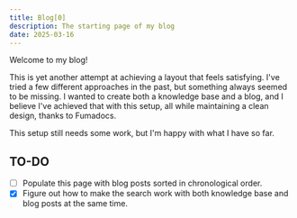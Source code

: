 ```yaml
---
title: Blog[0]
description: The starting page of my blog
date: 2025-03-16
---
```


Welcome to my blog!

This is yet another attempt at achieving a layout that feels satisfying. I've tried a few different
approaches in the past, but something always seemed to be missing. I wanted to create both a
knowledge base and a blog, and I believe I've achieved that with this setup, all while maintaining a
clean design, thanks to Fumadocs.

This setup still needs some work, but I'm happy with what I have so far.

## TO-DO

- [ ] Populate this page with blog posts sorted in chronological order.
- [X] Figure out how to make the search work with both knowledge base and blog posts at the same
      time.
